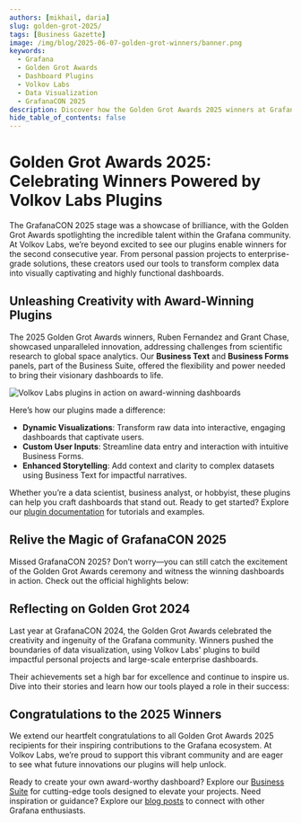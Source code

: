 ```yaml
---
authors: [mikhail, daria]
slug: golden-grot-2025/
tags: [Business Gazette]
image: /img/blog/2025-06-07-golden-grot-winners/banner.png
keywords:
  - Grafana
  - Golden Grot Awards
  - Dashboard Plugins
  - Volkov Labs
  - Data Visualization
  - GrafanaCON 2025
description: Discover how the Golden Grot Awards 2025 winners at GrafanaCON leveraged Volkov Labs' innovative plugins to create stunning, award-winning dashboards.
hide_table_of_contents: false
---
```



# Golden Grot Awards 2025: Celebrating Winners Powered by Volkov Labs Plugins

The GrafanaCON 2025 stage was a showcase of brilliance, with the Golden Grot Awards spotlighting the incredible talent within the Grafana community. At Volkov Labs, we’re beyond excited to see our plugins enable winners for the second consecutive year. From personal passion projects to enterprise-grade solutions, these creators used our tools to transform complex data into visually captivating and highly functional dashboards.

## Unleashing Creativity with Award-Winning Plugins

The 2025 Golden Grot Awards winners, Ruben Fernandez and Grant Chase, showcased unparalleled innovation, addressing challenges from scientific research to global space analytics. Our **Business Text** and **Business Forms** panels, part of the Business Suite, offered the flexibility and power needed to bring their visionary dashboards to life.

<Image
  src="/img/blog/2025-06-07-golden-grot-winners/chase-1.gif"
  alt="Volkov Labs plugins in action on award-winning dashboards"
  lazy={true}
  caption="See how Business Suite plugins enhance Grafana dashboards."
/>

Here’s how our plugins made a difference:

- **Dynamic Visualizations**: Transform raw data into interactive, engaging dashboards that captivate users.
- **Custom User Inputs**: Streamline data entry and interaction with intuitive Business Forms.
- **Enhanced Storytelling**: Add context and clarity to complex datasets using Business Text for impactful narratives.

Whether you’re a data scientist, business analyst, or hobbyist, these plugins can help you craft dashboards that stand out. Ready to get started? Explore our [plugin documentation](/plugins/) for tutorials and examples.

## Relive the Magic of GrafanaCON 2025

Missed GrafanaCON 2025? Don’t worry—you can still catch the excitement of the Golden Grot Awards ceremony and witness the winning dashboards in action. Check out the official highlights below:

<Youtube
  id="CBct23Pf6r4"
  title="Golden Grot Awards 2025: Grafana Dashboard Brilliance from Space to Sewers"
/>

## Reflecting on Golden Grot 2024

Last year at GrafanaCON 2024, the Golden Grot Awards celebrated the creativity and ingenuity of the Grafana community. Winners pushed the boundaries of data visualization, using Volkov Labs' plugins to build impactful personal projects and large-scale enterprise dashboards.

Their achievements set a high bar for excellence and continue to inspire us. Dive into their stories and learn how our tools played a role in their success:

<BlogPost id="grafanacon-2024" />

## Congratulations to the 2025 Winners

We extend our heartfelt congratulations to all Golden Grot Awards 2025 recipients for their inspiring contributions to the Grafana ecosystem. At Volkov Labs, we’re proud to support this vibrant community and are eager to see what future innovations our plugins will help unlock.

Ready to create your own award-worthy dashboard? Explore our [Business Suite](/plugins/) for cutting-edge tools designed to elevate your projects. Need inspiration or guidance? Explore our [blog posts](/blog/) to connect with other Grafana enthusiasts.

<Feedback />
